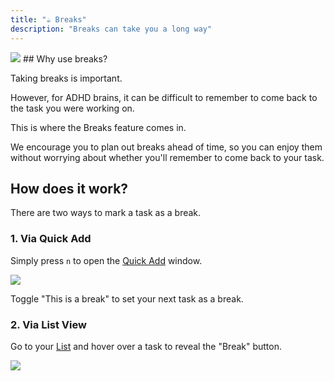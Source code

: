 ```yaml
---
title: "☕️ Breaks"
description: "Breaks can take you a long way"
---
```


<Frame>
  <img
    src="/images/features/timer-blue-banner.png"
    style={{ borderRadius: "0.5rem" }}
  />
</Frame>
## Why use breaks?

Taking breaks is important.

However, for ADHD brains, it can be difficult to remember to come back
to the task you were working on.

This is where the Breaks feature comes in.

We encourage you to plan out breaks ahead of time, so you can enjoy them
without worrying about whether you'll remember to come back to your task.

## How does it work?

There are two ways to mark a task as a break.

### 1. Via Quick Add

Simply press `n` to open the [Quick Add](/features/quick-add) window.

<Frame>
  <img
    src="/images/features/breaks-quick-add.png"
    style={{ borderRadius: "0.5rem" }}
  />
</Frame>

Toggle "This is a break" to set your next task as a break.

### 2. Via List View

Go to your [List](/features/list) and hover over a task to reveal the
"Break" button.

<Frame>
  <img
    src="/images/features/breaks-list.png"
    style={{ borderRadius: "0.5rem" }}
  />
</Frame>
